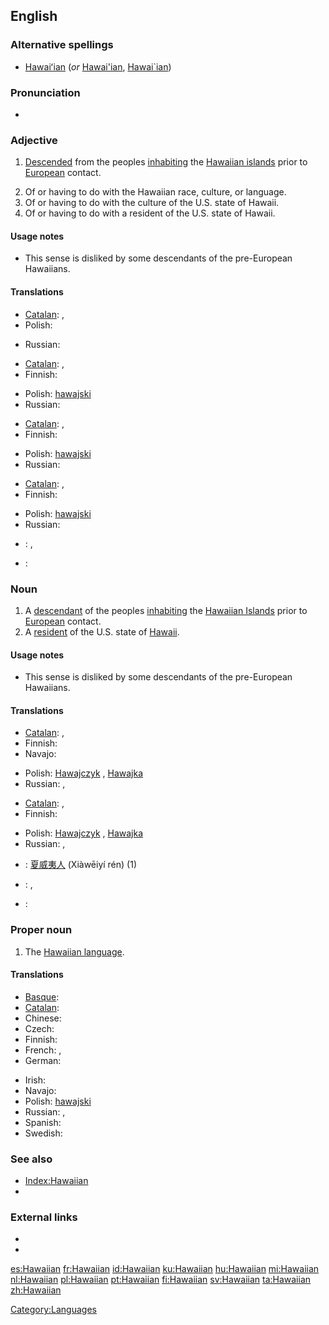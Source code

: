 ==English==

===Alternative spellings===
* [[Hawaiʻian]] (''or'' [[Hawai'ian]], [[Hawai`ian]])

===Pronunciation===
* {{SAMPA|[h@"waI@n]}}

===Adjective===
{{en-adj|-}}

# {{of a person}} [[descend|Descended]] from the peoples [[inhabiting]] the [[Hawaiian islands]] prior to [[European]] contact.
# Of or having to do with the Hawaiian race, culture, or language.
# Of or having to do with the culture of the U.S. state of Hawaii.
# Of or having to do with a resident of the U.S. state of Hawaii.

====Usage notes====
* {{sense|of a resident of Hawaii}} This sense is disliked by some descendants of the pre-European Hawaiians.

====Translations====
{{trans-top|descended from the peoples inhabiting the Hawaiian islands prior to European contact}}
* [[Catalan]]: {{t-|ca|hawaià|m}}, {{t-|ca|hawaiana|f}}
* Polish: {{t+|pl|hawajski|m}}
{{trans-mid}}
* Russian: {{t+|ru|гавайский|tr=gavájskij}}
{{trans-bottom}}

{{trans-top|of or having to do with the Hawaiian race, culture, or language}}
* [[Catalan]]: {{t-|ca|hawaià|m}}, {{t-|ca|hawaiana|f}}
* Finnish: {{t+|fi|havaijilainen}}
{{trans-mid}}
* Polish: [[hawajski]] {{m}}
* Russian: {{t+|ru|гавайский|tr=gavájskij}}
{{trans-bottom}}

{{trans-top|of or having to do with the culture of the U.S. state of Hawaii}}
* [[Catalan]]: {{t-|ca|hawaià|m}}, {{t-|ca|hawaiana|f}}
* Finnish: {{t+|fi|havaijilainen}}
{{trans-mid}}
* Polish: [[hawajski]] {{m}}
* Russian: {{t+|ru|гавайский|tr=gavájskij}}
{{trans-bottom}}

{{trans-top|of or having to do with a resident of the U.S. state of Hawaii}}
* [[Catalan]]: {{t-|ca|hawaià|m}}, {{t-|ca|hawaiana|f}}
* Finnish: {{t+|fi|havaijilainen}}
{{trans-mid}}
* Polish: [[hawajski]] {{m}}
* Russian: {{t+|ru|гавайский|tr=gavájskij}}
{{trans-bottom}}

{{checktrans-top}}
* {{ttbc|French}}: {{t+|fr|hawaïen|m}}, {{t+|fr|hawaiien|m}}
* {{ttbc|German}}: {{t-|de|hawaiianisch}}
{{checktrans-bottom}}

===Noun===
{{en-noun}}

# A [[descendant]] of the peoples [[inhabiting]] the [[w:Hawaiian Islands|Hawaiian Islands]] prior to [[European]] contact.
# A [[resident]] of the U.S. state of [[Hawaii]].

====Usage notes====
* {{sense|a resident of Hawaii}} This sense is disliked by some descendants of the pre-European Hawaiians.

====Translations====
{{trans-top|a descendant of the peoples inhabiting the Hawaiian Islands prior to European contact}}
* [[Catalan]]: {{t-|ca|hawaià|m}}, {{t-|ca|hawaiana|f}}
* Finnish: {{t+|fi|havaijilainen}}
* Navajo: {{tø|nv|Hawáai Dineʼé}}
{{trans-mid}}
* Polish: [[Hawajczyk]] {{m}}, [[Hawajka]] {{f}}
* Russian: {{t|ru|гаваец|m|tr=gaváets}},  {{t|ru|гавайка|f|tr=gavájka}}
{{trans-bottom}}

{{trans-top|a resident of the U.S. state of Hawaii}}
* [[Catalan]]: {{t-|ca|hawaià|m}}, {{t-|ca|hawaiana|f}}
* Finnish: {{t+|fi|havaijilainen}}
{{trans-mid}}
* Polish: [[Hawajczyk]] {{m}}, [[Hawajka]] {{f}}
* Russian: {{t|ru|гаваец|m|tr=gaváets}},  {{t|ru|гавайка|f|tr=gavájka}}
{{trans-bottom}}

{{checktrans-top}}
* {{ttbc|Chinese}}: [[夏威夷人]] (Xiàwēiyí rén) (1)
* {{ttbc|French}}: {{t+|fr|Hawaïen|m}}, {{t+|fr|Hawaiien|m}}
* {{ttbc|German}}: {{t|de|Hawaiianer|m}}
{{checktrans-bottom}}

===Proper noun===
{{en-proper noun}}

# The [[Hawaiian language]].

====Translations====
{{trans-top|Hawaiian language}}
* [[Basque]]: {{t|eu|hawaiera|xs=Basque}}
* [[Catalan]]: {{t-|ca|hawaià|m}}
* Chinese: {{t|cmn|夏威夷语|tr=Xiàwēiyí yǔ|sc=Hani}}
* Czech: {{t-|cs|havajština|f}}
* Finnish: {{t+|fi|havaiji}}
* French: {{t+|fr|hawaïen|m}},  {{t+|fr|hawaiien|m}}
* German: {{t|de|Hawaiianisch|n}}
{{trans-mid}}
* Irish: {{t-|ga|Haváis|xs=Irish}}
* Navajo: {{tø|nv|Hawáai Dineʼé bizaad}}
* Polish: [[hawajski]] {{m}}
* Russian: {{t|ru|гавайский язык|m|tr=gavájskij jazýk}},  {{t+|ru|гавайский|m|tr=gavájskij}}
* Spanish: {{t+|es|hawaiano|m}}
* Swedish: {{t+|sv|hawaiiska}}
{{trans-bottom}}

===See also===
* [[Index:Hawaiian]]
* {{langcat}}

===External links===
* {{pedialite}}
* {{ISO 639|link=ethnologue|3code= haw}}

[[Category:Languages]]

[[es:Hawaiian]]
[[fr:Hawaiian]]
[[id:Hawaiian]]
[[ku:Hawaiian]]
[[hu:Hawaiian]]
[[mi:Hawaiian]]
[[nl:Hawaiian]]
[[pl:Hawaiian]]
[[pt:Hawaiian]]
[[fi:Hawaiian]]
[[sv:Hawaiian]]
[[ta:Hawaiian]]
[[zh:Hawaiian]]